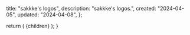 
  title: "sakkke's logos",
  description: "sakkke's logos.",
  created: "2024-04-05",
  updated: "2024-04-08",
};

<Working />

  return (
    <MdxLayout
      created={metadata.created}
      title={metadata.title}
      updated={metadata.updated}
    >
      {children}
    </MdxLayout>
  );
}
